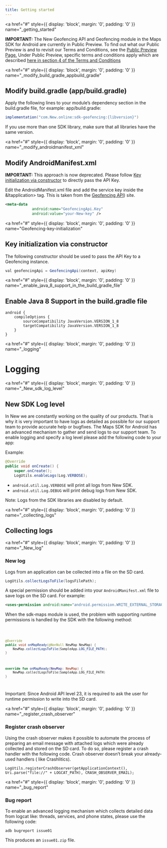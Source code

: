 ```yaml
---
title: Getting started
---
```


<a
  href="#"
  style={{ display: 'block', margin: '0', padding: '0' }}
  name="_getting_started"
></a>

**IMPORTANT:** The New Geofencing API and Geofencing module in the Maps SDK for Android are
currently in Public Preview. To find out what our Public Preview is and to revisit our Terms and
Conditions, see the [Public Preview Page.](https://developer.New.com/public-preview) Under Public
Preview, specific terms and conditions apply which are
described [here in section 4 of the Terms and Conditions](https://developer.New.com/terms-and-conditions#public-preview-section)

<a
  href="#"
  style={{ display: 'block', margin: '0', padding: '0' }}
  name="_modify_build_gradle_appbuild_gradle"
></a>

## Modify build.gradle (app/build.gradle)

Apply the following lines to your module’s dependency section in the build.gradle file, for example:
app/build.gradle:

```java
implementation("com.New.online:sdk-geofencing:{libversion}")
```

If you use more than one SDK library, make sure that all libraries have the same version.

<a
  href="#"
  style={{ display: 'block', margin: '0', padding: '0' }}
  name="_modify_androidmanifest_xml"
></a>

## Modify AndroidManifest.xml

**IMPORTANT:** This approach is now deprecated. Please
follow [Key initialization via constructor](#key-initialization-via-constructor) to directly pass
the API Key.

Edit the AndroidManifest.xml file and add the service key inside the &ltapplication&gt; tag. This
is taken from the [Geofencing API](/geofencing-api/documentation/product-information/introduction)) site.

```xml
<meta-data
            android:name="GeofencingApi.Key"
            android:value="your-New-key" />
```

<a
  href="#"
  style={{ display: 'block', margin: '0', padding: '0' }}
  name="Geofencing-key-initialization"
></a>

## Key initialization via constructor

The following constructor should be used to pass the API Key to a Geofencing instance.

```java
val geofencingApi = GeofencingApi(context, apiKey)
```

<a
  href="#"
  style={{ display: 'block', margin: '0', padding: '0' }}
  name="_enable_java_8_support_in_the_build_gradle_file"
></a>

## Enable Java 8 Support in the build.gradle file

```shell
android {
    compileOptions {
        sourceCompatibility JavaVersion.VERSION_1_8
        targetCompatibility JavaVersion.VERSION_1_8
    }
}
```

<a
  href="#"
  style={{ display: 'block', margin: '0', padding: '0' }}
  name="_logging"
></a>

# Logging

<a
  href="#"
  style={{ display: 'block', margin: '0', padding: '0' }}
  name="_New_sdk_log_level"
></a>

## New SDK Log level

In New we are constantly working on the quality of our products. That is why it is very important
to have logs as detailed as possible for our support team to provide accurate help or bugfixes. The
Maps SDK for Android has an advanced mechanism to gather and send logs to our support team. To
enable logging and specify a log level please add the following code to your app:

Example:

```java
@Override
public void onCreate() {
    super.onCreate();
    LogUtils.enableLogs(Log.VERBOSE);
```

- `android.util.Log.VERBOSE` will print all logs from New SDK.
- `android.util.Log.DEBUG` will print debug logs from New SDK.

Note: Logs from the SDK libraries are disabled by default.

<a
  href="#"
  style={{ display: 'block', margin: '0', padding: '0' }}
  name="_collecting_logs"
></a>

## Collecting logs

<a
  href="#"
  style={{ display: 'block', margin: '0', padding: '0' }}
  name="_New_log"
></a>

### New log

Logs from an application can be collected into a file on the SD card.

```java
LogUtils.collectLogsToFile(logsFilePath);
```

A special permission should be added into your `AndroidManifest.xml` file to save logs on the SD
card. For example:

```xml
<uses-permission android:name="android.permission.WRITE_EXTERNAL_STORAGE" />
```

When the sdk-maps module is used, the problem with supporting runtime permissions is handled by the
SDK with the following method:

<Code>

```java
@Override
public void onMapReady(@NonNull NewMap NewMap) {
    NewMap.collectLogsToFile(SampleApp.LOG_FILE_PATH);
}
```

```kotlin
override fun onMapReady(NewMap: NewMap) {
    NewMap.collectLogsToFile(SampleApp.LOG_FILE_PATH)
}
```

</Code>

Important: Since Android API level 23, it is required to ask the user for runtime permission to
write into the SD card.

<a
  href="#"
  style={{ display: 'block', margin: '0', padding: '0' }}
  name="_register_crash_observer"
></a>

### Register crash observer

Using the crash observer makes it possible to automate the process of preparing an email message
with attached logs which were already collected and stored on the SD card. To do so, please register
a crash handler with the following code. Crash observer doesn’t break your already-used handlers (
like Crashlitics).

```shell
LogUtils.registerCrashObserver(getApplicationContext(), Uri.parse("file://" + LOGCAT_PATH), CRASH_OBSERVER_EMAIL);
```

<a
  href="#"
  style={{ display: 'block', margin: '0', padding: '0' }}
  name="_bug_report"
></a>

### Bug report

To enable an advanced logging mechanism which collects detailed data from logcat like: threads,
services, and phone states, please use the following code:

```shell
adb bugreport issue01
```

This produces an `issue01.zip` file.